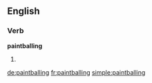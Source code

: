 ==English==
===Verb===
'''paintballing'''
# {{present participle of|[[paintball]]}}

[[de:paintballing]]
[[fr:paintballing]]
[[simple:paintballing]]
